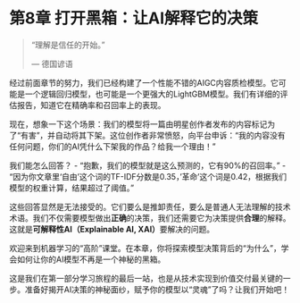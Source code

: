 # 第8章 打开黑箱：让AI解释它的决策 {#sec-explainable-ai}

> “理解是信任的开始。”
>
> --- 德国谚语

经过前面章节的努力，我们已经构建了一个性能不错的AIGC内容质检模型。它可能是一个逻辑回归模型，也可能是一个更强大的LightGBM模型。我们有详细的评估报告，知道它在精确率和召回率上的表现。

现在，想象一下这个场景：我们的模型将一篇由明星创作者发布的内容标记为了“有害”，并自动将其下架。这位创作者非常愤怒，向平台申诉：“我的内容没有任何问题，你们的AI凭什么下架我的作品？给我一个理由！”

我们能怎么回答？
-   “抱歉，我们的模型就是这么预测的，它有90%的召回率。”
-   “因为你文章里‘自由’这个词的TF-IDF分数是0.35，‘革命’这个词是0.42，根据我们模型的权重计算，结果超过了阈值。”

这些回答显然是无法接受的。它们要么是推卸责任，要么是普通人无法理解的技术术语。我们不仅需要模型做出**正确**的决策，我们还需要它为决策提供**合理**的解释。这就是**可解释性AI（Explainable AI, XAI）**要解决的问题。

欢迎来到机器学习的“高阶”课堂。在本章，你将探索模型决策背后的“为什么”，学会如何让你的AI模型不再是一个神秘的黑箱。

这是我们在第一部分学习旅程的最后一站，也是从技术实现到价值交付最关键的一步。准备好揭开AI决策的神秘面纱，赋予你的模型以“灵魂”了吗？让我们开始吧！ 